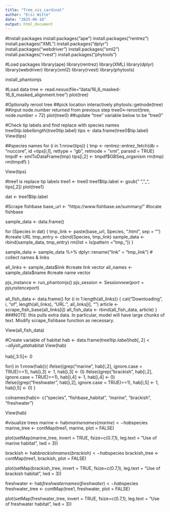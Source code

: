 ```yaml
---
title: "Tree_vis_cardinal"
author: "Eric Witte"
date: "2025-06-18"
output: html_document
---
```


#Install packages
install.packages("ape")
install.packages("rentrez")
install.packages("XML")
install.packages("dplyr")
install.packages("webdriver")
install.packages("xml2")
install.packages("rvest")
install.packages("phytools")

#Load packages
library(ape)
library(rentrez)
library(XML)
library(dplyr)
library(webdriver)
library(xml2)
library(rvest)
library(phytools)

install_phantomjs

#Load data
tree <- read.nexus(file="data/16_6_masked-16_6_masked_alignment.tree")
plot(tree)

#Optionally reroot tree
##pick location interactively
phytools::getnode(tree)
##input node.number returned from previous step
tree0<-reroot(tree, node.number = 72) 
plot(tree0)
##update "tree" variable below to be "tree0"

#Check tip labels and find replace with species names
tree0$tip.label
length(tree0$tip.label)
tips <- data.frame(tree0$tip.label)
View(tips)

##species names
for (i in 1:nrow(tips)) {
tmp <- rentrez::entrez_fetch(db = "nuccore", id =tips[i,1], rettype = "gb", retmode = "xml", parsed = TRUE)
tmpdf <- xmlToDataFrame(tmp)
tips[i,2] <- tmpdf$GBSeq_organism
rm(tmp)
rm(tmpdf)
}

View(tips)

#tree1 is replace tip labels
tree1 <- tree0
tree1$tip.label <- gsub(" ", "_", tips[,2])
plot(tree1)

dat <- tree1$tip.label

#Scrape fishbase
base_url <- "https://www.fishbase.se/summary/" #locate fishbase

sample_data <- data.frame()

for (Species in dat) {
     tmp_link <- paste(base_url, Species, ".html", sep = "") #create URL
     tmp_entry <- cbind(Species, tmp_link)
     sample_data <- rbind(sample_data, tmp_entry)
     rm(list = ls(pattern = "tmp_"))
}

sample_data <- sample_data %>% dplyr::rename("link" = "tmp_link") # collect names & links

all_links <- sample_data$link #create link vector
all_names <- sample_data$name #create name vector

pjs_instance <- run_phantomjs()
pjs_session <- Session$new(port = pjs_instance$port)

all_fish_data <- data.frame()
for (i in 1:length(all_links)) {
  cat("Downloading", i, "of", length(all_links), "URL:", all_links[i], "\n")
  article <- scrape_fish_base(all_links[i])
  all_fish_data <- rbind(all_fish_data, article)
} ###NOTE: this pulls extra data. In particular, model will have large chunks of text. Modify scrape_fishbase function as necessary. 

View(all_fish_data)

#Create variable of habitat
hab <- data.frame(tree1$tip.label)
hab[,2]<- all_fish_data$habitat
View(hab)

hab[,3:5]<- 0

for(i in 1:nrow(hab)){
ifelse((grep("marine", hab[i,2], ignore.case = TRUE)==1), hab[i,3] <- 1, hab[i,3] <- 0)
ifelse((grep("brackish", hab[i,2], ignore.case = TRUE)==1), hab[i,4] <- 1, hab[i,4] <- 0)
ifelse((grep("freshwater", hab[i,2], ignore.case = TRUE)==1), hab[i,5] <- 1, hab[i,5] <- 0)
}

colnames(hab)<- c("species", "fishbase_habitat", "marine", "brackish", "freshwater")

View(hab)

#visualize trees
marine <- hab$marine
names(marine) <- hab$species
marine_tree <- contMap(tree1, marine, plot = FALSE)

plot(setMap(marine_tree, invert = TRUE, fsize=c(0.7,1), leg.text = "Use of marine habitat", lwd = 3))

brackish <- hab$brackish
names(brackish) <- hab$species
brackish_tree <- contMap(tree1, brackish, plot = FALSE)

plot(setMap(brackish_tree, invert = TRUE, fsize=c(0.7,1), leg.text = "Use of brackish habitat", lwd = 3))

freshwater <- hab$freshwater
names(freshwater) <- hab$species
freshwater_tree <- contMap(tree1, freshwater, plot = FALSE)

plot(setMap(freshwater_tree, invert = TRUE, fsize=c(0.7,1), leg.text = "Use of freshwater habitat", lwd = 3))

